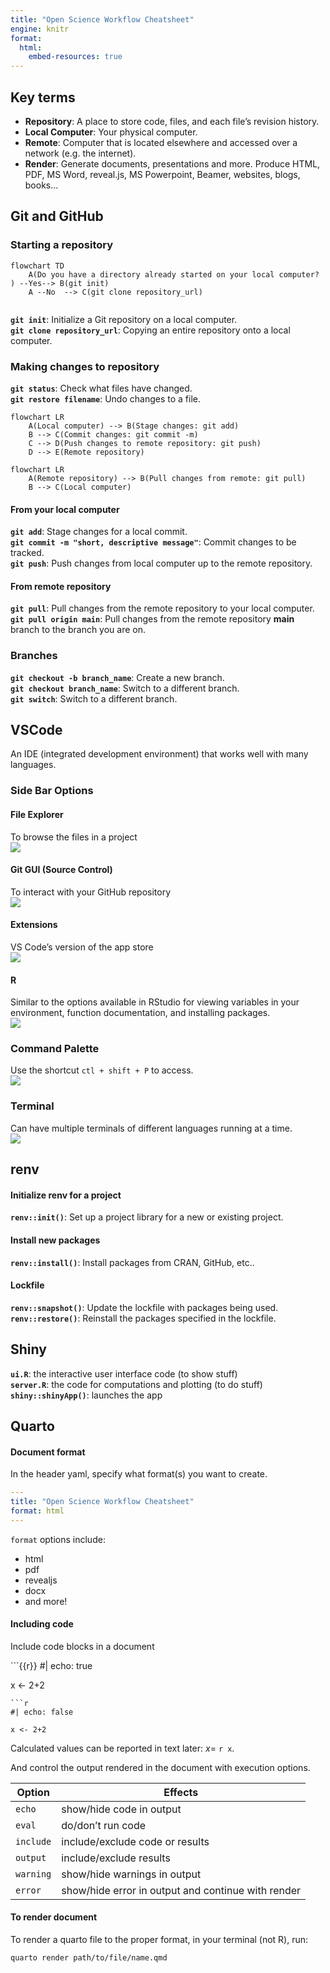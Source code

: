 ```yaml
---
title: "Open Science Workflow Cheatsheet"
engine: knitr
format:
  html:
    embed-resources: true
---
```



## Key terms  

-   **Repository**: A place to store code, files, and each file's revision history.   
-   **Local Computer**: Your physical computer.     
-   **Remote**: Computer that is located elsewhere and accessed over a network (e.g. the internet).  
-   **Render**: Generate documents, presentations and more.
    Produce HTML, PDF, MS Word, reveal.js, MS Powerpoint, Beamer, websites, blogs, books...  


## Git and GitHub  

### Starting a repository  
```mermaid
flowchart TD
    A(Do you have a directory already started on your local computer?  ) --Yes--> B(git init)
    A --No  --> C(git clone repository_url)


```

**`git init`**: Initialize a Git repository on a local computer.  
**`git clone repository_url`**: Copying an entire repository onto a local computer.  

### Making changes to repository  

**`git status`**: Check what files have changed.  
**`git restore filename`**: Undo changes to a file.  

```mermaid
flowchart LR
    A(Local computer) --> B(Stage changes: git add)
    B --> C(Commit changes: git commit -m)
    C --> D(Push changes to remote repository: git push)
    D --> E(Remote repository)
```

```mermaid
flowchart LR 
    A(Remote repository) --> B(Pull changes from remote: git pull)
    B --> C(Local computer)
```

#### From your local computer  
**`git add`**: Stage changes for a local commit.  
**`git commit -m "short, descriptive message"`**: Commit changes to be tracked.  
**`git push`**: Push changes from local computer up to the remote repository.  

#### From remote repository  
**`git pull`**: Pull changes from the remote repository to your local computer.  
**`git pull origin main`**: Pull changes from the remote repository **main** branch to the branch you are on.  

### Branches  
**`git checkout -b branch_name`**: Create a new branch.  
**`git checkout branch_name`**: Switch to a different branch.  
**`git switch`**: Switch to a different branch.  


## VSCode  

An IDE (integrated development environment) that works well with many languages.  

### Side Bar Options  

#### File Explorer  
To browse the files in a project  
![](static/VS-code-file-explorer.PNG)  

#### Git GUI (Source Control)  
To interact with your GitHub repository  
![](static/VS-code-git.PNG)  

#### Extensions  
VS Code's version of the app store  
![](static/VS-code-extensions.PNG)   

#### R  
Similar to the options available in RStudio for viewing variables in your environment, function documentation, and installing packages.  
![](static/VS-code-R.PNG)  

### Command Palette  
Use the shortcut `ctl + shift + P` to access.  
![](static/VS-code-command-pal.PNG)  

### Terminal  
Can have multiple terminals of different languages running at a time.  
![](static/VS-code-terminal.PNG)  

## renv  

#### Initialize renv for a project  

**`renv::init()`**: Set up a project library for a new or existing project.  

#### Install new packages  

**`renv::install()`**: Install packages from CRAN, GitHub, etc..  

#### Lockfile  

**`renv::snapshot()`**: Update the lockfile with packages being used.   
**`renv::restore()`**: Reinstall the packages specified in the lockfile.  

## Shiny  

**`ui.R`**: the interactive user interface code (to show stuff)  
**`server.R`**: the code for computations and plotting (to do stuff)  
**`shiny::shinyApp()`**: launches the app

## Quarto  

#### Document format  
In the header yaml, specify what format(s) you want to create.  

```.yml
---
title: "Open Science Workflow Cheatsheet"
format: html
---
```

`format` options include:  

*   html  
*   pdf  
*   revealjs  
*   docx  
*   and more!  

#### Including code  
Include code blocks in a document  

```{{r}}
#| echo: true

x <- 2+2
```
```r
#| echo: false

x <- 2+2
```
Calculated values can be reported in text later: $x =$ `r x`.  

And control the output rendered in the document with execution options.  

| Option    | Effects                                |
|-----------|----------------------------------------|
| `echo`    | show/hide code in output               |
| `eval`    | do/don't run code                      |
| `include` | include/exclude code or results        |
| `output`  | include/exclude results                |
| `warning` | show/hide warnings in output           |
| `error`   | show/hide error in output and continue with render |


#### To render document    
To render a quarto file to the proper format, in your terminal (not R), run: 

```.bash
quarto render path/to/file/name.qmd
```


